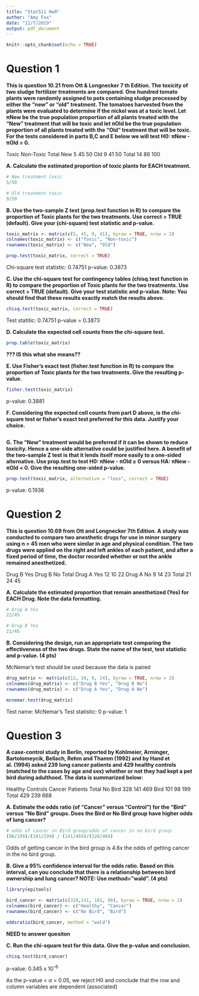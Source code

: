 ```yaml
---
title: "Stat511 Hw9"
author: "Amy Fox"
date: "11/7/2019"
output: pdf_document
---
```


```r
knitr::opts_chunk$set(echo = TRUE)
```

# Question 1
 **This is question 10.21 from Ott & Longnecker 7 th Edition. The toxicity of two sludge fertilizer treatments are compared. One hundred tomato plants were randomly assigned to pots containing sludge processed by either the “new” or “old” treatment. The tomatoes harvested from the plants were evaluated to determine if the nickel was at a toxic level. Let πNew be the true population proportion of all plants treated with the “New” treatment that will be toxic and let πOld be the true population proportion of all plants treated with the “Old” treatment that will be toxic. For the tests considered in parts B,C and E below we will test H0: πNew - πOld = 0.**
 
   Toxic Non-Toxic Total
New 5 45 50
Old 9 41 50
Total 14 86 100


**A. Calculate the estimated proportion of toxic plants for EACH treatment.**
```r
# New treatment toxic
5/50

# Old treatment toxic
9/50
```

**B. Use the two-sample Z test (prop.test function in R) to compare the proportion of Toxic plants for the two treatments. Use correct = TRUE (default). Give your (chi-square) test statistic and p-value.**
```r

toxic_matrix <- matrix(c(5, 45, 9, 41), byrow = TRUE, nrow = 2)
colnames(toxic_matrix) <- c("Toxic", "Non-toxic")
rownames(toxic_matrix) <- c("New", "Old")

prop.test(toxic_matrix, correct = TRUE)
```

Chi-square test statistic: 0.74751
p-value: 0.3873


**C. Use the chi-square test for contingency tables (chisq.test function in R) to compare the proportion of Toxic plants for the two treatments. Use correct = TRUE (default). Give your test statistic and p-value. Note: You should find that these results exactly match the results above.**
```r
chisq.test(toxic_matrix, correct = TRUE)
```
Test statitic: 0.74751
p-value = 0.3873

**D. Calculate the expected cell counts from the chi-square test.**
```r
prop.table(toxic_matrix)
```
**??? IS this what she means??**

**E. Use Fisher’s exact test (fisher.test function in R) to compare the proportion of Toxic plants for the two treatments. Give the resulting p-value.**
```r
fisher.test(toxic_matrix)
```
p-value: 0.3881

**F. Considering the expected cell counts from part D above, is the chi-square test or fisher’s exact test preferred for this data. Justify your choice.**
```r

```

**G. The “New” treatment would be preferred if it can be shown to reduce toxicity. Hence a one-side alternative could be justified here. A benefit of the two-sample Z test is that it lends itself more easily to a one-sided alternative. Use prop.test to test H0: πNew - πOld ≥ 0 versus HA: πNew - πOld < 0. Give the resulting one-sided p-value.**
```r
prop.test(toxic_matrix, alternative = "less", correct = TRUE)
```
p-value: 0.1936

# Question 2

**This is question 10.69 from Ott and Longnecker 7th Edition. A study was conducted to compare two anesthetic drugs for use in minor surgery using n = 45 men who were similar in age and physical condition. The two drugs were applied on the right and left ankles of each patient, and after a fixed period of time, the doctor recorded whether or not the ankle remained anesthetized.**

Drug B Yes Drug B No Total
Drug A Yes 12 10 22
Drug A No 9 14 23
Total 21 24 45

**A. Calculate the estimated proportion that remain anesthetized (Yes) for EACH Drug. Note the data formatting.**
```r
# Drug A Yes
22/45

# Drug B Yes
21/45
```

**B. Considering the design, run an appropriate test comparing the effectiveness of the two drugs. State the name of the test, test statistic and p-value. (4 pts)**

McNemar's test should be used because the data is paired
```r
drug_matrix <- matrix(c(12, 10, 9, 14), byrow = TRUE, nrow = 2)
colnames(drug_matrix) <- c("Drug B Yes", "Drug B No")
rownames(drug_matrix) <- c("Drug A Yes", "Drug A No")

mcnemar.test(drug_matrix)
```
Test name: McNemar's 
Test statistic: 0
p-value: 1

# Question 3

**A case-control study in Berlin, reported by Kohlmeier, Arminger, Bartolomeycik, Bellach, Rehm and Thamm (1992) and by Hand et al. (1994) asked 239 lung cancer patients and 429 healthy controls (matched to the cases by age and sex) whether or not they had kept a pet bird during adulthood. The data is summarized below:**

Healthy Controls Cancer Patients Total
No Bird 328 141 469
Bird 101 98 199
Total 429 239 668

**A. Estimate the odds ratio (of “Cancer” versus “Control”) for the “Bird” versus “No Bird” groups. Does the Bird or No Bird group have higher odds of lung cancer?**
```r
# odds of cancer in Bird group/odds of cancer in no bird group
(98/199)/(101/199) / (141/469)/(328/469)

```
Odds of getting cancer in the bird group is 4.6x the odds of getting cancer in the no bird group.

**B. Give a 95% confidence interval for the odds ratio. Based on this interval, can you conclude that there is a relationship between bird ownership and lung cancer? NOTE: Use method=”wald”. (4 pts)**
```r
library(epitools)

bird_cancer <- matrix(c(328,141, 101, 98), byrow = TRUE, nrow = 2)
colnames(bird_cancer) <- c("Healthy", "Cancer")
rownames(bird_cancer) <- c("No Bird", "Bird")

oddsratio(bird_cancer, method = "wald")
```
**NEED to answer quesiton**


**C. Run the chi-square test for this data. Give the p-value and conclusion.** 
```r
chisq.test(bird_cancer)
```
p-value: 0.345 x 10^-6^

As the p-value < $\alpha$ = 0.05, we reject H0 and conclude that the row and column variables are dependent (associated)
